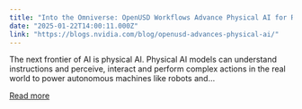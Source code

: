 ```yaml
---
title: "Into the Omniverse: OpenUSD Workflows Advance Physical AI for Robotics, Autonomous Vehicles"
date: "2025-01-22T14:00:11.000Z"
link: "https://blogs.nvidia.com/blog/openusd-advances-physical-ai/"
---
```


The next frontier of AI is physical AI. Physical AI models can understand instructions and perceive, interact and perform complex actions in the real world to power autonomous machines like robots and...

[Read more](https://blogs.nvidia.com/blog/openusd-advances-physical-ai/)
